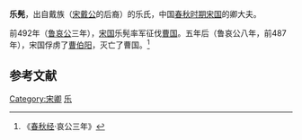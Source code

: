 {{模板:Infobox 先秦人物
|名称= 乐髡
|图像=
|图说=
|姓=[[子姓|子]]
|氏=乐
|名=髡
|字=
|别名=
|别字=
|谥号=
|时代=春秋
|国家=[[宋国|宋]] 
|身份=
|出生=
|逝世=
|在位=
|父=
|母=
|正妻=
|妾=
|子女=
|太子=
}}
'''乐髡'''，出自戴族（[[宋戴公|宋戴公]]的后裔）的乐氏，中国[[春秋时期|春秋时期]][[宋国|宋国]]的卿大夫。

前492年（[[鲁哀公|鲁哀公]]三年），[[宋国|宋国]]乐髡率军征伐[[曹国|曹国]]。五年后（鲁哀公八年，前487年），宋国俘虏了[[曹伯阳|曹伯阳]]，灭亡了曹国。<ref>《[[春秋经|春秋经]]·哀公三年》</ref>

==参考文献==
<references/>
[[Category:宋卿|Category:宋卿]] 
[[Category:子姓|乐]]